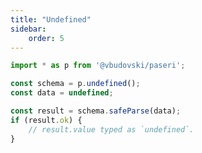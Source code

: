 ```yaml
---
title: "Undefined"
sidebar:
    order: 5
---
```


```typescript
import * as p from '@vbudovski/paseri';

const schema = p.undefined();
const data = undefined;

const result = schema.safeParse(data);
if (result.ok) {
    // result.value typed as `undefined`.
}
```
